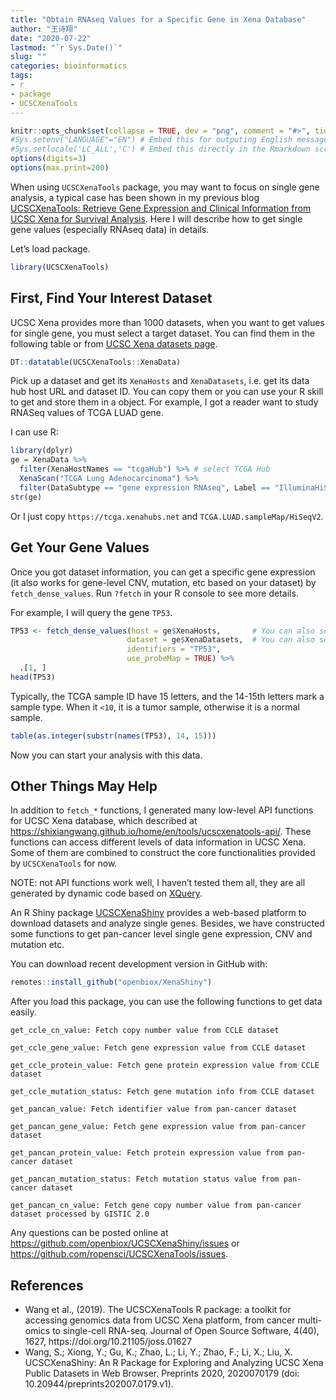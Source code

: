 ```yaml
---
title: "Obtain RNAseq Values for a Specific Gene in Xena Database"
author: "王诗翔"
date: "2020-07-22"
lastmod: "`r Sys.Date()`"
slug: ""
categories: bioinformatics
tags:
- r
- package
- UCSCXenaTools
---
```


```r
knitr::opts_chunk$set(collapse = TRUE, dev = "png", comment = "#>", tidy = "styler")
#Sys.setenv("LANGUAGE"="EN") # Embed this for outputing English message
#Sys.setlocale('LC_ALL','C') # Embed this directly in the Rmarkdown script that contains the Chinese character comment
options(digits=3)
options(max.print=200)
```


When using `UCSCXenaTools` package, you may want to focus on single gene analysis, a typical case has been shown in my previous blog [UCSCXenaTools: Retrieve Gene Expression and Clinical Information from UCSC Xena for Survival Analysis](https://shixiangwang.github.io/home/en/post/ucscxenatools-201908/). Here I will describe how to get single gene values (especially RNAseq data) in details.

Let's load package.

```r
library(UCSCXenaTools)
```

## First, Find Your Interest Dataset

UCSC Xena provides more than 1000 datasets, when you want to get values for single gene, you must select a target dataset. You can find them in the following table or from [UCSC Xena datasets page](https://xenabrowser.net/datapages/).

```r
DT::datatable(UCSCXenaTools::XenaData)
```

Pick up a dataset and get its `XenaHosts` and `XenaDatasets`, i.e. get its data hub host URL and dataset ID. You can copy them or you can use your R skill to get and store them in a object. For example, I got a reader want to study RNASeq values of TCGA LUAD gene.

I can use R:

```r
library(dplyr)
ge = XenaData %>% 
  filter(XenaHostNames == "tcgaHub") %>% # select TCGA Hub
  XenaScan("TCGA Lung Adenocarcinoma") %>% 
  filter(DataSubtype == "gene expression RNAseq", Label == "IlluminaHiSeq")
str(ge)
```

Or I just copy `https://tcga.xenahubs.net` and `TCGA.LUAD.sampleMap/HiSeqV2`.

## Get Your Gene Values

Once you got dataset information, you can get a specific gene expression (it also works for gene-level CNV, mutation, etc based on your dataset) by `fetch_dense_values`. Run `?fetch` in your R console to see more details.

For example, I will query the gene `TP53`.

```r
TP53 <- fetch_dense_values(host = ge$XenaHosts,       # You can also set "https://tcga.xenahubs.net"
                          dataset = ge$XenaDatasets,  # You can also set "TCGA.LUAD.sampleMap/HiSeqV2"
                          identifiers = "TP53",
                          use_probeMap = TRUE) %>% 
  .[1, ]
head(TP53)
```

Typically, the TCGA sample ID have 15 letters, and the 14-15th letters mark a sample type. When it `<10`, it is a tumor sample, otherwise it is a normal sample.

```r
table(as.integer(substr(names(TP53), 14, 15)))
```

Now you can start your analysis with this data.

## Other Things May Help

In addition to `fetch_*` functions, I generated many low-level API functions for UCSC Xena database, which described at <https://shixiangwang.github.io/home/en/tools/ucscxenatools-api/>. These functions can access different levels of data information in UCSC Xena. Some of them are combined to construct the core functionalities provided by `UCSCXenaTools` for now.

NOTE: not API functions work well, I haven't tested them all, they are all generated by dynamic code based on [XQuery](https://github.com/ropensci/UCSCXenaTools/tree/master/inst/queries).

An R Shiny package [UCSCXenaShiny](https://github.com/openbiox/UCSCXenaShiny/) provides a web-based platform to download datasets and analyze single genes. Besides, we have constructed some functions to get pan-cancer level single gene expression, CNV and mutation etc.

You can download recent development version in GitHub with:

```r
remotes::install_github("openbiox/XenaShiny")
```

After you load this package, you can use the following functions to get data easily.

```
get_ccle_cn_value: Fetch copy number value from CCLE dataset

get_ccle_gene_value: Fetch gene expression value from CCLE dataset

get_ccle_protein_value: Fetch gene protein expression value from CCLE dataset

get_ccle_mutation_status: Fetch gene mutation info from CCLE dataset

get_pancan_value: Fetch identifier value from pan-cancer dataset

get_pancan_gene_value: Fetch gene expression value from pan-cancer dataset

get_pancan_protein_value: Fetch protein expression value from pan-cancer dataset

get_pancan_mutation_status: Fetch mutation status value from pan-cancer dataset

get_pancan_cn_value: Fetch gene copy number value from pan-cancer dataset processed by GISTIC 2.0
```

Any questions can be posted online at <https://github.com/openbiox/UCSCXenaShiny/issues> or <https://github.com/ropensci/UCSCXenaTools/issues>.

## References

- Wang et al., (2019). The UCSCXenaTools R package: a toolkit for accessing genomics data from UCSC Xena platform, from cancer multi-omics to single-cell RNA-seq. Journal of Open Source Software, 4(40), 1627, https://doi.org/10.21105/joss.01627
- Wang, S.; Xiong, Y.; Gu, K.; Zhao, L.; Li, Y.; Zhao, F.; Li, X.; Liu, X. UCSCXenaShiny: An R Package for Exploring and Analyzing UCSC Xena Public Datasets in Web Browser. Preprints 2020, 2020070179 (doi: 10.20944/preprints202007.0179.v1).
